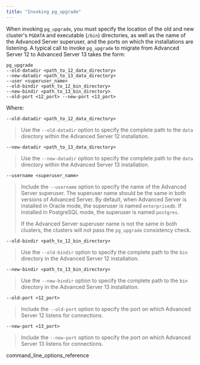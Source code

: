 ```yaml
---
title: "Invoking pg_upgrade"
---
```




When invoking `pg_upgrade`, you must specify the location of the old and new cluster's `PGDATA` and executable (`/bin`) directories, as well as the name of the Advanced Server superuser, and the ports on which the installations are listening. A typical call to invoke `pg_upgrade` to migrate from Advanced Server 12 to Advanced Server 13 takes the form:

    pg_upgrade
    --old-datadir <path_to_12_data_directory>
    --new-datadir <path_to_13_data_directory>
    --user <superuser_name>
    --old-bindir <path_to_12_bin_directory>
    --new-bindir <path_to_13_bin_directory>
    --old-port <12_port> --new-port <13_port>

Where:

`--old-datadir <path_to_12_data_directory>`

> Use the `--old-datadir` option to specify the complete path to the `data` directory within the Advanced Server 12 installation.

`--new-datadir <path_to_13_data_directory>`

> Use the `--new-datadir` option to specify the complete path to the `data` directory within the Advanced Server 13 installation.

`--username <superuser_name>`

> Include the `--username` option to specify the name of the Advanced Server superuser. The superuser name should be the same in both versions of Advanced Server. By default, when Advanced Server is installed in Oracle mode, the superuser is named `enterprisedb`. If installed in PostgreSQL mode, the superuser is named `postgres`.
>
> If the Advanced Server superuser name is not the same in both clusters, the clusters will not pass the `pg_upgrade` consistency check.

`--old-bindir <path_to_12_bin_directory>`

> Use the `--old-bindir` option to specify the complete path to the `bin` directory in the Advanced Server 12 installation.

`--new-bindir <path_to_13_bin_directory>`

> Use the `--new-bindir` option to specify the complete path to the `bin` directory in the Advanced Server 13 installation.

`--old-port <12_port>`

> Include the `--old-port` option to specify the port on which Advanced Server 12 listens for connections.

`--new-port <13_port>`

> Include the `--new-port` option to specify the port on which Advanced Server 13 listens for connections.

<div class="toctree" maxdepth="3">

command\_line\_options\_reference

</div>
